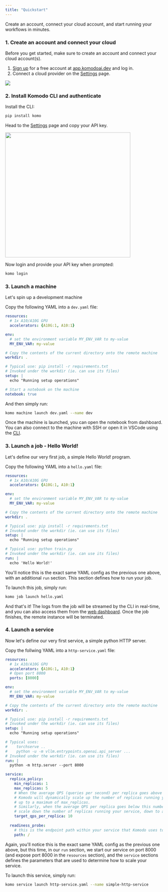 ```yaml
---
title: "Quickstart"
---
```


Create an account, connect your cloud account, and start running your workflows in minutes.

### 1. Create an account and connect your cloud

Before you get started, make sure to create an account and connect your cloud account(s).

1. [Sign up](https://app.komodoai.dev) for a free account at [app.komodoai.dev](https://app.komodoai.dev) and log in.
2. Connect a cloud provider on the [Settings](https://app.komodoai.dev/settings) page.

<img src="images/settings-cloud-connect-beacon.png" />

### 2. Install Komodo CLI and authenticate

Install the CLI:

```bash
pip install komo
```

Head to the [Settings](https://app.komodoai.dev/settings) page and copy your API key.

<img height="400" src="images/settings-api-key.png" />

Now login and provide your API key when prompted:

```bash
komo login
```

### 3. Launch a machine

Let's spin up a development machine

Copy the following YAML into a `dev.yaml` file:
```yaml
resources:
  # 1x A10/A10G GPU
  accelerators: {A10G:1, A10:1}

env:
  # set the environment variable MY_ENV_VAR to my-value
  MY_ENV_VAR: my-value

# Copy the contents of the current directory onto the remote machine
workdir: .

# Typical use: pip install -r requirements.txt
# Invoked under the workdir (ie. can use its files)
setup: |
  echo "Running setup operations"

# Start a notebook on the machine
notebook: true
```

And then simply run:

```bash
komo machine launch dev.yaml --name dev
```

Once the machine is launched, you can open the notebook from dashboard.
You can also connect to the machine with SSH or open it in VSCode using
the [CLI](./reference/komo-cli-reference).

### 3. Launch a job - Hello World!

Let's define our very first job, a simple Hello World! program.

Copy the following YAML into a `hello.yaml` file:
```yaml
resources:
  # 1x A10/A10G GPU
  accelerators: {A10G:1, A10:1}

env:
  # set the environment variable MY_ENV_VAR to my-value
  MY_ENV_VAR: my-value

# Copy the contents of the current directory onto the remote machine
workdir: .

# Typical use: pip install -r requirements.txt
# Invoked under the workdir (ie. can use its files)
setup: |
  echo "Running setup operations"

# Typical use: python train.py
# Invoked under the workdir (ie. can use its files)
run: |
  echo 'Hello World!'
```

You'll notice this is the exact same YAML config as the previous one above, with an
additional `run` section. This section defines how to run your job.

To launch this job, simply run:

```bash
komo job launch hello.yaml
```

And that's it! The logs from the job will be streamed by the CLI in real-time, and you can also access them from the [web dashboard](https://app.komodoai.dev). Once the job finishes, the remote instance will be terminated.


### 4. Launch a service

Now let's define our very first service, a simple python HTTP server.

Copy the follwing YAML into a `http-service.yaml` file:

```yaml
resources:
  # 1x A10/A10G GPU
  accelerators: {A10G:1, A10:1}
  # Open port 8000
  ports: [8000]

env:
  # set the environment variable MY_ENV_VAR to my-value
  MY_ENV_VAR: my-value

# Copy the contents of the current directory onto the remote machine
workdir: .

# Typical use: pip install -r requirements.txt
# Invoked under the workdir (ie. can use its files)
setup: |
  echo "Running setup operations"

# Typical uses:
#    torchserve ..
#    python -u -m vllm.entrypoints.openai.api_server ...
# Invoked under the workdir (ie. can use its files)
run: |
  python -m http.server --port 8000

service:
  replica_policy:
    min_replicas: 1
    max_replicas: 5
    # When the average QPS (queries per second) per replica goes above this number,
    # Komodo will dynamically scale up the number of replicas running your service,
    # up to a maximum of max_replicas.
    # Similarly, when the average QPS per replica goes below this number, Komodo will
    # scale down the number of replicas running your service, down to a minimum of min_replicas.
    target_qps_per_replica: 10
  
  readiness_probe:
    # this is the endpoint path within your service that Komodo uses to check if your service is running
    path: /
```

Again, you'll notice this is the exact same YAML config as the previous one above, but this time,
in our `run` section, we start our service on port 8000 (and expose port 8000 in the `resources` section),
and the `service` sections defines the parameters that are used to determine how to scale your service.

To launch this service, simply run:

```bash
komo service launch http-service.yaml --name simple-http-service
```